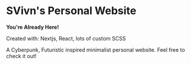 # SVivn's Personal Website

**You're Already Here!**

Created with: Nextjs, React, lots of custom SCSS

A Cyberpunk, Futuristic inspired minimalist personal website. Feel free to check it out!
